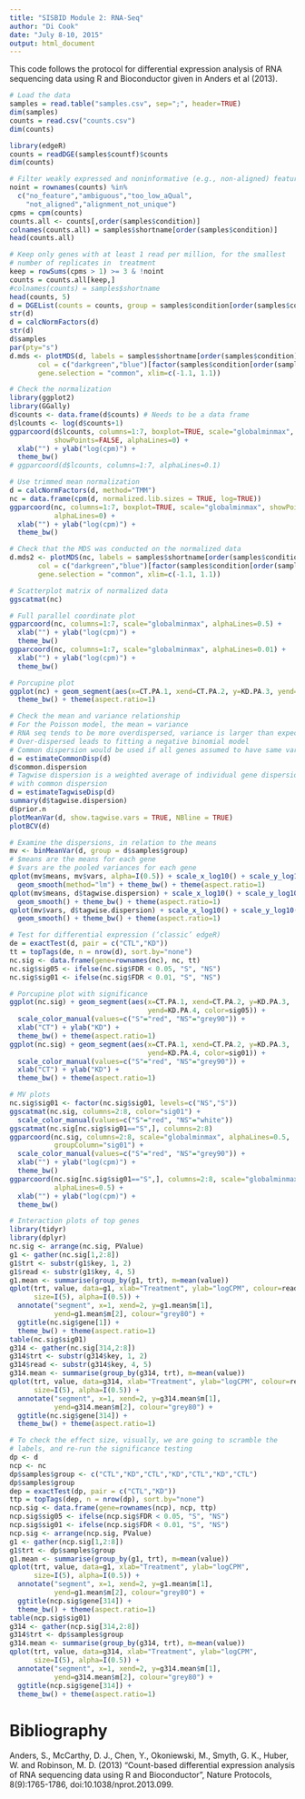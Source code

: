 ```yaml
---
title: "SISBID Module 2: RNA-Seq"
author: "Di Cook"
date: "July 8-10, 2015"
output: html_document
---
```


This code follows the protocol for differential expression analysis of RNA sequencing data using R and Bioconductor given in Anders et al (2013). 

```r
# Load the data 
samples = read.table("samples.csv", sep=";", header=TRUE)
dim(samples)
counts = read.csv("counts.csv")
dim(counts)

library(edgeR)
counts = readDGE(samples$countf)$counts
dim(counts)

# Filter weakly expressed and noninformative (e.g., non-aligned) features 
noint = rownames(counts) %in%
  c("no_feature","ambiguous","too_low_aQual",
    "not_aligned","alignment_not_unique")
cpms = cpm(counts)
counts.all <- counts[,order(samples$condition)]
colnames(counts.all) = samples$shortname[order(samples$condition)]
head(counts.all)

# Keep only genes with at least 1 read per million, for the smallest 
# number of replicates in  treatment
keep = rowSums(cpms > 1) >= 3 & !noint
counts = counts.all[keep,]
#colnames(counts) = samples$shortname
head(counts, 5)
d = DGEList(counts = counts, group = samples$condition[order(samples$condition)])
str(d)
d = calcNormFactors(d)
str(d)
d$samples
par(pty="s")
d.mds <- plotMDS(d, labels = samples$shortname[order(samples$condition)],
       col = c("darkgreen","blue")[factor(samples$condition[order(samples$condition)])],
       gene.selection = "common", xlim=c(-1.1, 1.1))
```

```r
# Check the normalization
library(ggplot2)
library(GGally)
d$counts <- data.frame(d$counts) # Needs to be a data frame
d$lcounts <- log(d$counts+1)
ggparcoord(d$lcounts, columns=1:7, boxplot=TRUE, scale="globalminmax", 
           showPoints=FALSE, alphaLines=0) + 
  xlab("") + ylab("log(cpm)") + 
  theme_bw()
# ggparcoord(d$lcounts, columns=1:7, alphaLines=0.1)

# Use trimmed mean normalization
d = calcNormFactors(d, method="TMM")
nc = data.frame(cpm(d, normalized.lib.sizes = TRUE, log=TRUE))
ggparcoord(nc, columns=1:7, boxplot=TRUE, scale="globalminmax", showPoints=FALSE,
           alphaLines=0) + 
  xlab("") + ylab("log(cpm)") + 
  theme_bw()

# Check that the MDS was conducted on the normalized data
d.mds2 <- plotMDS(nc, labels = samples$shortname[order(samples$condition)],
       col = c("darkgreen","blue")[factor(samples$condition[order(samples$condition)])],
       gene.selection = "common", xlim=c(-1.1, 1.1))
```

```r
# Scatterplot matrix of normalized data
ggscatmat(nc)

# Full parallel coordinate plot
ggparcoord(nc, columns=1:7, scale="globalminmax", alphaLines=0.5) + 
  xlab("") + ylab("log(cpm)") + 
  theme_bw()
ggparcoord(nc, columns=1:7, scale="globalminmax", alphaLines=0.01) + 
  xlab("") + ylab("log(cpm)") + 
  theme_bw()

# Porcupine plot
ggplot(nc) + geom_segment(aes(x=CT.PA.1, xend=CT.PA.2, y=KD.PA.3, yend=KD.PA.4)) +
  theme_bw() + theme(aspect.ratio=1)
```

```r
# Check the mean and variance relationship
# For the Poisson model, the mean = variance 
# RNA seq tends to be more overdispersed, variance is larger than expected
# Over-dispersed leads to fitting a negative binomial model
# Common dispersion would be used if all genes assumed to have same variance
d = estimateCommonDisp(d)
d$common.dispersion
# Tagwise dispersion is a weighted average of individual gene dispersion 
# with common dispersion
d = estimateTagwiseDisp(d)
summary(d$tagwise.dispersion)
d$prior.n
plotMeanVar(d, show.tagwise.vars = TRUE, NBline = TRUE)
plotBCV(d)

# Examine the dispersions, in relation to the means
mv <- binMeanVar(d, group = d$samples$group)
# $means are the means for each gene
# $vars are the pooled variances for each gene
qplot(mv$means, mv$vars, alpha=I(0.5)) + scale_x_log10() + scale_y_log10() + 
  geom_smooth(method="lm") + theme_bw() + theme(aspect.ratio=1)
qplot(mv$means, d$tagwise.dispersion) + scale_x_log10() + scale_y_log10() +
  geom_smooth() + theme_bw() + theme(aspect.ratio=1)
qplot(mv$vars, d$tagwise.dispersion) + scale_x_log10() + scale_y_log10() +
  geom_smooth() + theme_bw() + theme(aspect.ratio=1)
```

```r
# Test for differential expression (‘classic’ edgeR)
de = exactTest(d, pair = c("CTL","KD"))
tt = topTags(de, n = nrow(d), sort.by="none")
nc.sig <- data.frame(gene=rownames(nc), nc, tt)
nc.sig$sig05 <- ifelse(nc.sig$FDR < 0.05, "S", "NS")
nc.sig$sig01 <- ifelse(nc.sig$FDR < 0.01, "S", "NS")

# Porcupine plot with significance
ggplot(nc.sig) + geom_segment(aes(x=CT.PA.1, xend=CT.PA.2, y=KD.PA.3, 
                                  yend=KD.PA.4, color=sig05)) +
  scale_color_manual(values=c("S"="red", "NS"="grey90")) + 
  xlab("CT") + ylab("KD") +
  theme_bw() + theme(aspect.ratio=1)
ggplot(nc.sig) + geom_segment(aes(x=CT.PA.1, xend=CT.PA.2, y=KD.PA.3, 
                                  yend=KD.PA.4, color=sig01)) +
  scale_color_manual(values=c("S"="red", "NS"="grey90")) + 
  xlab("CT") + ylab("KD") +
  theme_bw() + theme(aspect.ratio=1)

# MV plots
nc.sig$sig01 <- factor(nc.sig$sig01, levels=c("NS","S"))
ggscatmat(nc.sig, columns=2:8, color="sig01") +
  scale_color_manual(values=c("S"="red", "NS"="white"))
ggscatmat(nc.sig[nc.sig$sig01=="S",], columns=2:8)  
ggparcoord(nc.sig, columns=2:8, scale="globalminmax", alphaLines=0.5, 
           groupColumn="sig01") +
  scale_color_manual(values=c("S"="red", "NS"="grey90")) + 
  xlab("") + ylab("log(cpm)") + 
  theme_bw()
ggparcoord(nc.sig[nc.sig$sig01=="S",], columns=2:8, scale="globalminmax", 
           alphaLines=0.5) +
  xlab("") + ylab("log(cpm)") + 
  theme_bw()
```

```r
# Interaction plots of top genes
library(tidyr)
library(dplyr)
nc.sig <- arrange(nc.sig, PValue)
g1 <- gather(nc.sig[1,2:8])
g1$trt <- substr(g1$key, 1, 2)
g1$read <- substr(g1$key, 4, 5)
g1.mean <- summarise(group_by(g1, trt), m=mean(value))
qplot(trt, value, data=g1, xlab="Treatment", ylab="logCPM", colour=read, 
      size=I(5), alpha=I(0.5)) +
  annotate("segment", x=1, xend=2, y=g1.mean$m[1], 
           yend=g1.mean$m[2], colour="grey80") + 
  ggtitle(nc.sig$gene[1]) +
  theme_bw() + theme(aspect.ratio=1)
table(nc.sig$sig01)
g314 <- gather(nc.sig[314,2:8])
g314$trt <- substr(g314$key, 1, 2)
g314$read <- substr(g314$key, 4, 5)
g314.mean <- summarise(group_by(g314, trt), m=mean(value))
qplot(trt, value, data=g314, xlab="Treatment", ylab="logCPM", colour=read, 
      size=I(5), alpha=I(0.5)) +
  annotate("segment", x=1, xend=2, y=g314.mean$m[1], 
           yend=g314.mean$m[2], colour="grey80") + 
  ggtitle(nc.sig$gene[314]) +
  theme_bw() + theme(aspect.ratio=1)
```

```r
# To check the effect size, visually, we are going to scramble the 
# labels, and re-run the significance testing
dp <- d
ncp <- nc
dp$samples$group <- c("CTL","KD","CTL","KD","CTL","KD","CTL")
dp$samples$group
dep = exactTest(dp, pair = c("CTL","KD"))
ttp = topTags(dep, n = nrow(dp), sort.by="none")
ncp.sig <- data.frame(gene=rownames(ncp), ncp, ttp)
ncp.sig$sig05 <- ifelse(ncp.sig$FDR < 0.05, "S", "NS")
ncp.sig$sig01 <- ifelse(ncp.sig$FDR < 0.01, "S", "NS")
ncp.sig <- arrange(ncp.sig, PValue)
g1 <- gather(ncp.sig[1,2:8])
g1$trt <- dp$samples$group
g1.mean <- summarise(group_by(g1, trt), m=mean(value))
qplot(trt, value, data=g1, xlab="Treatment", ylab="logCPM",  
      size=I(5), alpha=I(0.5)) +
  annotate("segment", x=1, xend=2, y=g1.mean$m[1], 
           yend=g1.mean$m[2], colour="grey80") + 
  ggtitle(ncp.sig$gene[314]) +
  theme_bw() + theme(aspect.ratio=1)
table(ncp.sig$sig01)
g314 <- gather(ncp.sig[314,2:8])
g314$trt <- dp$samples$group
g314.mean <- summarise(group_by(g314, trt), m=mean(value))
qplot(trt, value, data=g314, xlab="Treatment", ylab="logCPM", 
      size=I(5), alpha=I(0.5)) +
  annotate("segment", x=1, xend=2, y=g314.mean$m[1], 
           yend=g314.mean$m[2], colour="grey80") + 
  ggtitle(ncp.sig$gene[314]) +
  theme_bw() + theme(aspect.ratio=1)
```

# Bibliography

Anders, S., McCarthy, D. J.,   Chen, Y., Okoniewski, M., Smyth, G. K., Huber, W. and Robinson, M. D. (2013) "Count-based differential expression analysis of RNA sequencing data using R and Bioconductor", Nature Protocols, 8(9):1765-1786, doi:10.1038/nprot.2013.099.


